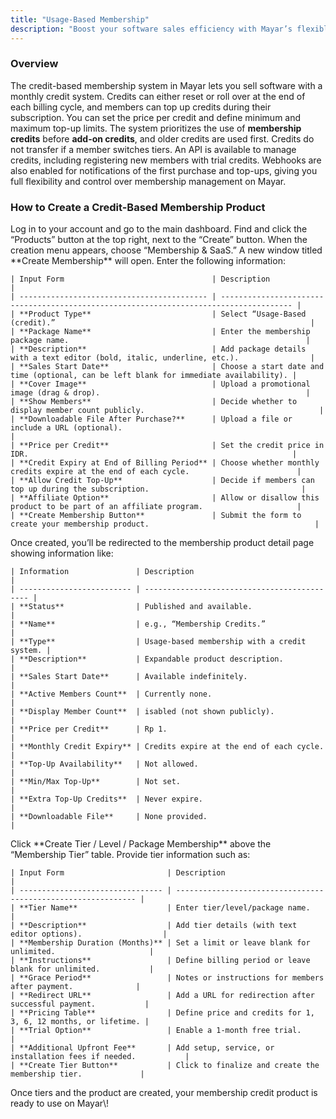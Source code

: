 ```yaml
---
title: "Usage-Based Membership"
description: "Boost your software sales efficiency with Mayar’s flexible and easy-to-manage credit-based membership system!"
---
```


### Overview

The credit-based membership system in Mayar lets you sell software with a monthly credit system. Credits can either reset or roll over at the end of each billing cycle, and members can top up credits during their subscription. You can set the price per credit and define minimum and maximum top-up limits. The system prioritizes the use of **membership credits** before **add-on credits**, and older credits are used first. Credits do not transfer if a member switches tiers. An API is available to manage credits, including registering new members with trial credits. Webhooks are also enabled for notifications of the first purchase and top-ups, giving you full flexibility and control over membership management on Mayar.

### How to Create a Credit-Based Membership Product

<Steps>
  <Step title="Access the Mayar Dashboard">
    Log in to your account and go to the main dashboard.
  </Step>
  <Step title='Click "Products"'>
    Find and click the “Products” button at the top right, next to the “Create” button.
  </Step>
  <Step title='Select "Membership & SaaS"'>
    When the creation menu appears, choose “Membership & SaaS.” A new window titled **Create Membership** will open.
  </Step>
  <Step title="Fill in Membership Product Details">
    Enter the following information:

    | Input Form                                 | Description                                                                            |
    | ------------------------------------------ | -------------------------------------------------------------------------------------- |
    | **Product Type**                           | Select “Usage-Based (credit).”                                                         |
    | **Package Name**                           | Enter the membership package name.                                                     |
    | **Description**                            | Add package details with a text editor (bold, italic, underline, etc.).                |
    | **Sales Start Date**                       | Choose a start date and time (optional, can be left blank for immediate availability). |
    | **Cover Image**                            | Upload a promotional image (drag & drop).                                              |
    | **Show Members**                           | Decide whether to display member count publicly.                                       |
    | **Downloadable File After Purchase?**      | Upload a file or include a URL (optional).                                             |
    | **Price per Credit**                       | Set the credit price in IDR.                                                           |
    | **Credit Expiry at End of Billing Period** | Choose whether monthly credits expire at the end of each cycle.                        |
    | **Allow Credit Top-Up**                    | Decide if members can top up during the subscription.                                  |
    | **Affiliate Option**                       | Allow or disallow this product to be part of an affiliate program.                     |
    | **Create Membership Button**               | Submit the form to create your membership product.                                     |
  </Step>
  <Step title="Access Membership Product Details Page">
    Once created, you’ll be redirected to the membership product detail page showing information like:

    | Information               | Description                                  |
    | ------------------------- | -------------------------------------------- |
    | **Status**                | Published and available.                     |
    | **Name**                  | e.g., “Membership Credits.”                  |
    | **Type**                  | Usage-based membership with a credit system. |
    | **Description**           | Expandable product description.              |
    | **Sales Start Date**      | Available indefinitely.                      |
    | **Active Members Count**  | Currently none.                              |
    | **Display Member Count**  | isabled (not shown publicly).                |
    | **Price per Credit**      | Rp 1.                                        |
    | **Monthly Credit Expiry** | Credits expire at the end of each cycle.     |
    | **Top-Up Availability**   | Not allowed.                                 |
    | **Min/Max Top-Up**        | Not set.                                     |
    | **Extra Top-Up Credits**  | Never expire.                                |
    | **Downloadable File**     | None provided.                               |
  </Step>
  <Step title="Create Membership Tiers">
    Click **Create Tier / Level / Package Membership** above the “Membership Tier” table.
  </Step>
  <Step title="Fill in Tier Details">
    Provide tier information such as:

    | Input Form                       | Description                                                   |
    | -------------------------------- | ------------------------------------------------------------- |
    | **Tier Name**                    | Enter tier/level/package name.                                |
    | **Description**                  | Add tier details (with text editor options).                  |
    | **Membership Duration (Months)** | Set a limit or leave blank for unlimited.                     |
    | **Instructions**                 | Define billing period or leave blank for unlimited.           |
    | **Grace Period**                 | Notes or instructions for members after payment.              |
    | **Redirect URL**                 | Add a URL for redirection after successful payment.           |
    | **Pricing Table**                | Define price and credits for 1, 3, 6, 12 months, or lifetime. |
    | **Trial Option**                 | Enable a 1-month free trial.                                  |
    | **Additional Upfront Fee**       | Add setup, service, or installation fees if needed.           |
    | **Create Tier Button**           | Click to finalize and create the membership tier.             |
  </Step>
  <Step title="Done!">
    Once tiers and the product are created, your membership credit product is ready to use on Mayar\!
  </Step>
</Steps>